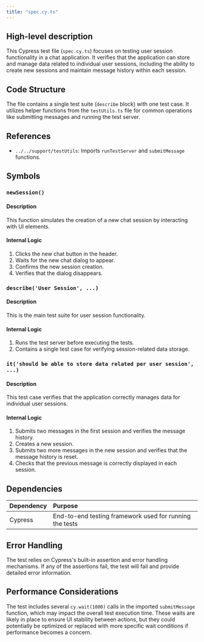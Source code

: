 ```yaml
---
title: "spec.cy.ts"
---
```


## High-level description
This Cypress test file (`spec.cy.ts`) focuses on testing user session functionality in a chat application. It verifies that the application can store and manage data related to individual user sessions, including the ability to create new sessions and maintain message history within each session.

## Code Structure
The file contains a single test suite (`describe` block) with one test case. It utilizes helper functions from the `testUtils.ts` file for common operations like submitting messages and running the test server.

## References
- `../../support/testUtils`: Imports `runTestServer` and `submitMessage` functions.

## Symbols

### `newSession()`
#### Description
This function simulates the creation of a new chat session by interacting with UI elements.

#### Internal Logic
1. Clicks the new chat button in the header.
2. Waits for the new chat dialog to appear.
3. Confirms the new session creation.
4. Verifies that the dialog disappears.

### `describe('User Session', ...)`
#### Description
This is the main test suite for user session functionality.

#### Internal Logic
1. Runs the test server before executing the tests.
2. Contains a single test case for verifying session-related data storage.

### `it('should be able to store data related per user session', ...)`
#### Description
This test case verifies that the application correctly manages data for individual user sessions.

#### Internal Logic
1. Submits two messages in the first session and verifies the message history.
2. Creates a new session.
3. Submits two more messages in the new session and verifies that the message history is reset.
4. Checks that the previous message is correctly displayed in each session.

## Dependencies
| Dependency | Purpose |
|:-----------|:--------|
| Cypress | End-to-end testing framework used for running the tests |

## Error Handling
The test relies on Cypress's built-in assertion and error handling mechanisms. If any of the assertions fail, the test will fail and provide detailed error information.

## Performance Considerations
The test includes several `cy.wait(1000)` calls in the imported `submitMessage` function, which may impact the overall test execution time. These waits are likely in place to ensure UI stability between actions, but they could potentially be optimized or replaced with more specific wait conditions if performance becomes a concern.
